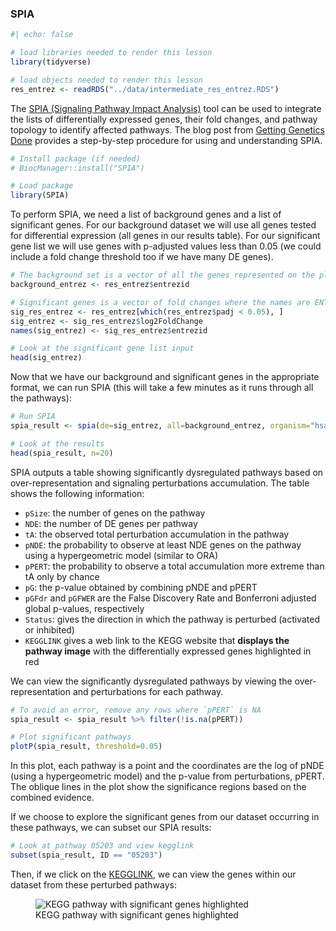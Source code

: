 ### SPIA

```r
#| echo: false

# load libraries needed to render this lesson
library(tidyverse)

# load objects needed to render this lesson
res_entrez <- readRDS("../data/intermediate_res_entrez.RDS")
```

The [SPIA (Signaling Pathway Impact Analysis)](http://bioconductor.org/packages/release/bioc/html/SPIA.html) tool can be used to integrate the lists of differentially expressed genes, their fold changes, and pathway topology to identify affected pathways. The blog post from [Getting Genetics Done](https://gettinggeneticsdone.blogspot.com/2012/03/pathway-analysis-for-high-throughput.html) provides a step-by-step procedure for using and understanding SPIA. 

```r
# Install package (if needed)
# BiocManager::install("SPIA")

# Load package
library(SPIA)
```

To perform SPIA, we need a list of background genes and a list of significant genes. For our background dataset we will use all genes tested for differential expression (all genes in our results table). For our significant gene list we will use genes with p-adjusted values less than 0.05 (we could include a fold change threshold too if we have many DE genes).

```r
# The background set is a vector of all the genes represented on the platform
background_entrez <- res_entrez$entrezid

# Significant genes is a vector of fold changes where the names are ENTREZ gene IDs
sig_res_entrez <- res_entrez[which(res_entrez$padj < 0.05), ]
sig_entrez <- sig_res_entrez$log2FoldChange
names(sig_entrez) <- sig_res_entrez$entrezid

# Look at the significant gene list input
head(sig_entrez)
```

Now that we have our background and significant genes in the appropriate format, we can run SPIA (this will take a few minutes as it runs through all the pathways):

```r
# Run SPIA
spia_result <- spia(de=sig_entrez, all=background_entrez, organism="hsa")

# Look at the results
head(spia_result, n=20)
```

SPIA outputs a table showing significantly dysregulated pathways based on over-representation and signaling perturbations accumulation. The table shows the following information: 

- `pSize`: the number of genes on the pathway
- `NDE`: the number of DE genes per pathway
- `tA`: the observed total perturbation accumulation in the pathway
- `pNDE`: the probability to observe at least NDE genes on the pathway using a hypergeometric model (similar to ORA)
- `pPERT`: the probability to observe a total accumulation more extreme than tA only by chance
- `pG`: the p-value obtained by combining pNDE and pPERT
- `pGFdr` and `pGFWER` are the False Discovery Rate and Bonferroni adjusted global p-values, respectively
- `Status`: gives the direction in which the pathway is perturbed (activated or inhibited)
- `KEGGLINK` gives a web link to the KEGG website that **displays the pathway image** with the differentially expressed genes highlighted in red

We can view the significantly dysregulated pathways by viewing the over-representation and perturbations for each pathway.

```r
# To avoid an error, remove any rows where `pPERT` is NA
spia_result <- spia_result %>% filter(!is.na(pPERT))

# Plot significant pathways
plotP(spia_result, threshold=0.05)
```

In this plot, each pathway is a point and the coordinates are the log of pNDE (using a hypergeometric model) and the p-value from perturbations, pPERT. The oblique lines in the plot show the significance regions based on the combined evidence.

If we choose to explore the significant genes from our dataset occurring in these pathways, we can subset our SPIA results:

```r
# Look at pathway 05203 and view kegglink
subset(spia_result, ID == "05203")
```

Then, if we click on the [KEGGLINK](http://www.genome.jp/dbget-bin/show_pathway?hsa05203+1739+5829+578+3661+5700+1108+3725+836+581+572+5366+7187+7188+1642+5594+10488+64764+90993+9586+6777+5291+5293+5966+1959+1019+55697+5902+2648+6850+3718+595+894+896+890+4193+28973+898+9134+1233+7419+3265+3845+4893+10971+7529+7531+7532+7534+6502+2965+1387+9114+1026+5315+3065+5922+998+387+81+88+2957+991+3665+3106+3107+3133+3134+5566+5567+2885+128312+3017+440689+8341+8343+8347+8348+8349+85236+8970+554313+8360+8362+8367+8370), we can view the genes within our dataset from these perturbed pathways:

![KEGG pathway with significant genes highlighted](../img/hsa05203_20250829_102935.png)
